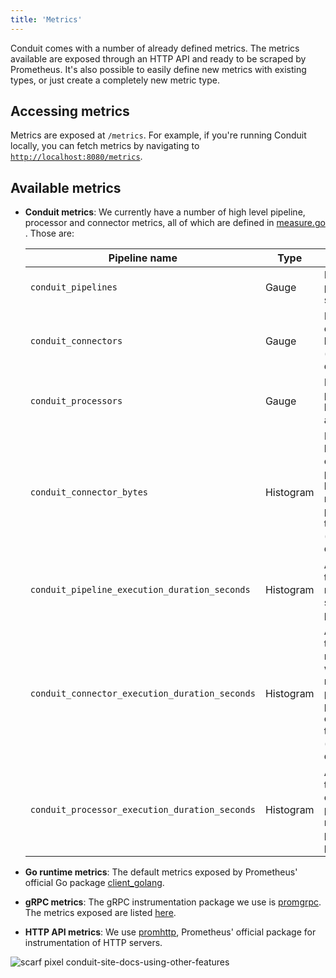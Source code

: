 ```yaml
---
title: 'Metrics'
---
```


Conduit comes with a number of already defined metrics. The metrics available
are exposed through an HTTP API and ready to be scraped by Prometheus. It's also
possible to easily define new metrics with existing types, or just create a
completely new metric type.

## Accessing metrics

Metrics are exposed at `/metrics`. For example, if you're running Conduit
locally, you can fetch metrics by navigating to 
[`http://localhost:8080/metrics`](http://localhost:8080/metrics).

## Available metrics

* **Conduit metrics**: We currently have a number of high level pipeline,
  processor and connector metrics, all of which are defined
  in [measure.go](https://github.com/ConduitIO/conduit/blob/main/pkg/foundation/metrics/measure/measure.go)
  . Those are:

  | Pipeline name                                  | Type      | Description                                                                                                    |
  |------------------------------------------------|-----------|----------------------------------------------------------------------------------------------------------------|
  | `conduit_pipelines`                            | Gauge     | Number of pipelines by status.                                                                                 |
  | `conduit_connectors`                           | Gauge     | Number of connectors by type (source, destination).                                                            |
  | `conduit_processors`                           | Gauge     | Number of processors by name and type.                                                                         |
  | `conduit_connector_bytes`                      | Histogram | Number of bytes a connector processed by pipeline name, plugin and type (source, destination).                 |
  | `conduit_pipeline_execution_duration_seconds`  | Histogram | Amount of time records spent in a pipeline.                                                                    |
  | `conduit_connector_execution_duration_seconds` | Histogram | Amount of time spent reading or writing records per pipeline, plugin and connector type (source, destination). |
  | `conduit_processor_execution_duration_seconds` | Histogram | Amount of time spent on processing records per pipeline and processor.                                         |

* **Go runtime metrics**: The default metrics exposed by Prometheus' official Go
  package [client_golang](https://pkg.go.dev/github.com/prometheus/client_golang).
* **gRPC metrics**: The gRPC instrumentation package we use
  is [promgrpc](https://github.com/piotrkowalczuk/promgrpc). The metrics exposed
  are listed [here](https://github.com/piotrkowalczuk/promgrpc#metrics).
* **HTTP API metrics**: We
  use [promhttp](https://pkg.go.dev/github.com/prometheus/client_golang/prometheus/promhttp),
  Prometheus' official package for instrumentation of HTTP servers.

![scarf pixel conduit-site-docs-using-other-features](https://static.scarf.sh/a.png?x-pxid=8c8ff6d5-2756-41a3-b4ca-3ca2be381842)